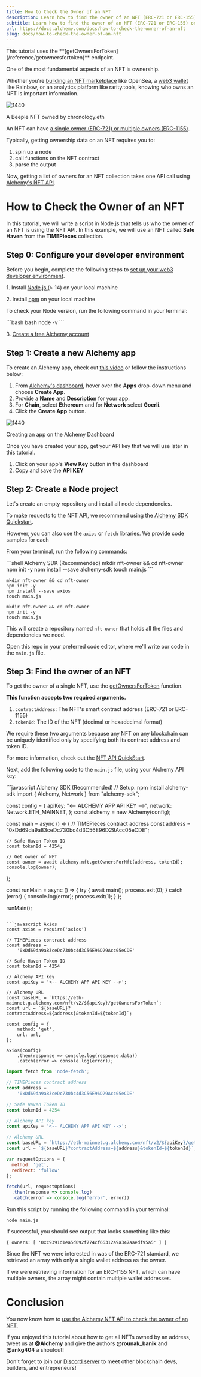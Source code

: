 ```yaml
---
title: How to Check the Owner of an NFT
description: Learn how to find the owner of an NFT (ERC-721 or ERC-155) on Ethereum and Polygon in one request using the getOwnersForToken endpoint.
subtitle: Learn how to find the owner of an NFT (ERC-721 or ERC-155) on Ethereum and Polygon in one request using the getOwnersForToken endpoint.
url: https://docs.alchemy.com/docs/how-to-check-the-owner-of-an-nft
slug: docs/how-to-check-the-owner-of-an-nft
---
```


<Info>
  This tutorial uses the **[getOwnersForToken](/reference/getownersfortoken)** endpoint.
</Info>

One of the most fundamental aspects of an NFT is ownership.

Whether you're [building an NFT marketplace](/docs/7-how-to-build-an-nft-marketplace-from-scratch) like OpenSea, a [web3 wallet](https://www.alchemy.com/web3-wallets-overview) like Rainbow, or an analytics platform like rarity.tools, knowing who owns an NFT is important information.

![1440](1154229-Screenshot_2022-06-18_at_12.02.00_PM.png "Screenshot 2022-06-18 at 12.02.00 PM.png")

A Beeple NFT owned by chronology.eth

An NFT can have [a single owner (ERC-721) or multiple owners (ERC-1155)](https://www.alchemy.com/blog/comparing-erc-721-to-erc-1155).

Typically, getting ownership data on an NFT requires you to:

1. spin up a node
2. call functions on the NFT contract
3. parse the output

Now, getting a list of owners for an NFT collection takes one API call using [Alchemy's NFT API](/reference/nft-api).

# How to Check the Owner of an NFT

In this tutorial, we will write a script in Node.js that tells us who the owner of an NFT is using the NFT API. In this example, we will use an NFT called **Safe Haven** from the **TIMEPieces** collection.

## Step 0: Configure your developer environment

Before you begin, complete the following steps to [set up your web3 developer environment](/docs/how-to-set-up-core-web3-developer-tools).

1\. Install [Node.js ](https://nodejs.org/en/)(> 14) on your local machine

2\. Install [npm](https://www.npmjs.com/) on your local machine

To check your Node version, run the following command in your terminal:

<CodeGroup>
  ```bash bash
  node -v
  ```
</CodeGroup>

3\. [Create a free Alchemy account](https://alchemy.com/?a=d3d4c6ebf1)

## Step 1: Create a new Alchemy app

To create an Alchemy app, check out [this video](https://www.youtube.com/watch?v=tfggWxfG9o0) or follow the instructions below:

1. From [Alchemy's dashboard](https://dashboard.alchemyapi.io/), hover over the **Apps** drop-down menu and choose **Create App**.
2. Provide a **Name** and **Description** for your app.
3. For **Chain**, select **Ethereum** and for **Network** select **Goerli**.
4. Click the **Create App** button.

![1440](98f197d-Screenshot_2022-06-18_at_12.19.18_PM.png "Screenshot 2022-06-18 at 12.19.18 PM.png")

Creating an app on the Alchemy Dashboard

Once you have created your app, get your API key that we will use later in this tutorial.

1. Click on your app's **View Key** button in the dashboard
2. Copy and save the **API KEY**

## Step 2: Create a Node project

Let's create an empty repository and install all node dependencies.

To make requests to the NFT API, we recommend using the [Alchemy SDK Quickstart](/reference/alchemy-sdk-quickstart).

However, you can also use the `axios` or `fetch` libraries. We provide code samples for each

From your terminal, run the following commands:

<CodeGroup>
  ```shell Alchemy SDK (Recommended)
  mkdir nft-owner && cd nft-owner
  npm init -y
  npm install --save alchemy-sdk
  touch main.js
  ```

  ```shell Axios
  mkdir nft-owner && cd nft-owner
  npm init -y
  npm install --save axios
  touch main.js
  ```

  ```shell Fetch
  mkdir nft-owner && cd nft-owner
  npm init -y
  touch main.js
  ```
</CodeGroup>

This will create a repository named `nft-owner` that holds all the files and dependencies we need.

Open this repo in your preferred code editor, where we'll write our code in the `main.js` file.

## Step 3: Find the owner of an NFT

To get the owner of a single NFT, use the [getOwnersForToken](/reference/getownersfortoken) function.

**This function accepts two required arguments.**

1. `contractAddress`: The NFT's smart contract address (ERC-721 or ERC-1155)
2. `tokenId`: The ID of the NFT (decimal or hexadecimal format)

We require these two arguments because any NFT on any blockchain can be uniquely identified only by specifying both its contract address and token ID.

For more information, check out the [NFT API QuickStart](/reference/nft-api-quickstart).

Next, add the following code to the `main.js` file, using your Alchemy API key:

<CodeGroup>
  ```javascript Alchemy SDK (Recommended) 
  // Setup: npm install alchemy-sdk
  import { Alchemy, Network } from "alchemy-sdk";

  const config = {
    apiKey: "<-- ALCHEMY APP API KEY -->",
    network: Network.ETH_MAINNET,
  };
  const alchemy = new Alchemy(config);

  const main = async () => {
    // TIMEPieces contract address
    const address = "0xDd69da9a83ceDc730bc4d3C56E96D29Acc05eCDE";

    // Safe Haven Token ID
    const tokenId = 4254;

    // Get owner of NFT
    const owner = await alchemy.nft.getOwnersForNft(address, tokenId);
    console.log(owner);
  };

  const runMain = async () => {
    try {
      await main();
      process.exit(0);
    } catch (error) {
      console.log(error);
      process.exit(1);
    }
  };

  runMain();
  ```

  ```javascript Axios
  const axios = require('axios')

  // TIMEPieces contract address
  const address =
      '0xDd69da9a83ceDc730bc4d3C56E96D29Acc05eCDE'

  // Safe Haven Token ID
  const tokenId = 4254

  // Alchemy API key
  const apiKey = '<-- ALCHEMY APP API KEY -->';

  // Alchemy URL
  const baseURL = `https://eth-mainnet.g.alchemy.com/nft/v2/${apiKey}/getOwnersForToken`;
  const url = `${baseURL}?contractAddress=${address}&tokenId=${tokenId}`;

  const config = {
      method: 'get',
      url: url,
  };

  axios(config)
      .then(response => console.log(response.data))
      .catch(error => console.log(error));
  ```

  ```javascript Fetch
  import fetch from 'node-fetch';

  // TIMEPieces contract address
  const address =
      '0xDd69da9a83ceDc730bc4d3C56E96D29Acc05eCDE'

  // Safe Haven Token ID
  const tokenId = 4254

  // Alchemy API key
  const apiKey = '<-- ALCHEMY APP API KEY -->';

  // Alchemy URL
  const baseURL = `https://eth-mainnet.g.alchemy.com/nft/v2/${apiKey}/getOwnersForToken`;
  const url = `${baseURL}?contractAddress=${address}&tokenId=${tokenId}`;

  var requestOptions = {
    method: 'get',
    redirect: 'follow'
  };

  fetch(url, requestOptions)
    .then(response => console.log)
    .catch(error => console.log('error', error))
  ```
</CodeGroup>

Run this script by running the following command in your terminal:

`node main.js`

If successful, you should see output that looks something like this:

`{ owners: [ '0xc9391d1ea5d092f774cf66312a9a347aaedf95a5' ] }`

Since the NFT we were interested in was of the ERC-721 standard, we retrieved an array with only a single wallet address as the owner.

If we were retrieving information for an ERC-1155 NFT, which can have multiple owners, the array might contain multiple wallet addresses.

# Conclusion

You now know how to [use the Alchemy NFT API to check the owner of an NFT](https://www.alchemy.com/nft-api?a=d3d4c6ebf1).

If you enjoyed this tutorial about how to get all NFTs owned by an address, tweet us at **@Alchemy** and give the authors **@rounak\_banik** and **@ankg404** a shoutout!

Don't forget to join our [Discord server](https://www.alchemy.com/discord) to meet other blockchain devs, builders, and entrepreneurs!
